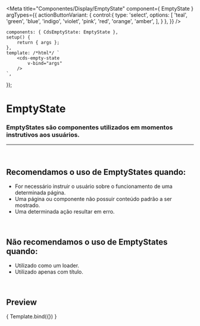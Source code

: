 
<Meta
	title="Componentes/Display/EmptyState"
	component={ EmptyState }
	argTypes={{
		actionButtonVariant: {
			control:{
				type: 'select',
				options: [
					'teal',
					'green',
					'blue',
					'indigo',
					'violet',
					'pink',
					'red',
					'orange',
					'amber',
				],
			}
		},
	}}
/>

	components: { CdsEmptyState: EmptyState },
	setup() {
		return { args };
	},
	template: /*html*/ `
		<cds-empty-state
			v-bind="args" 
		/>
	`,
});

# EmptyState

### EmptyStates são componentes utilizados em momentos instrutivos aos usuários.

---
<br />

## Recomendamos o uso de EmptyStates quando:
- For necessário instruir o usuário sobre o funcionamento de uma determinada página.
- Uma página ou componente não possuir conteúdo padrão a ser mostrado.
- Uma determinada ação resultar em erro.

<br />

## Não recomendamos o uso de EmptyStates quando:
- Utilizado como um loader.
- Utilizado apenas com título.

<br />

## Preview

<Canvas>
	<Story
		name="EmptyState"
		args={{
			image: 'static/media/CuidaTempLogo.f4adb1cc.png',
			imageDescription: 'Imagem de empty state',
			title: 'Título do empty state',
			text: 'Para sair dessa situação de empty state, realize a ação abaixo',
			actionButtonText: 'Adicionar novo recurso',
		}}
	>
		{ Template.bind({}) }
	</Story>
</Canvas>

<ArgsTable story="EmptyState" />
